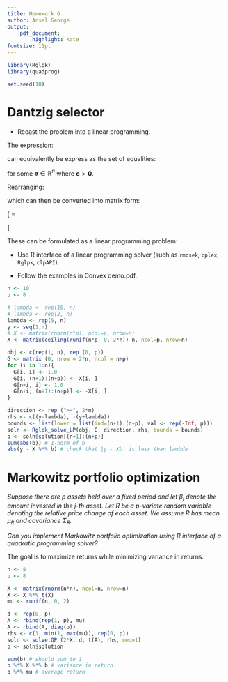 ```yaml
---
title: Homework 6
author: Ansel George
output: 
    pdf_document:
        highlight: kate
fontsize: 11pt
---
```


```r
library(Rglpk)
library(quadprog)

set.seed(10)
```

\newcommand{\norm}[1]{\left\lVert#1\right\rVert}

# Dantzig selector

\begin{align*}
\min_{\boldsymbol\beta} \norm{\boldsymbol\beta}_1 \textrm{ st. } |\boldsymbol{y}_i - \boldsymbol{x}_i^T \boldsymbol\beta | \leq \lambda \textrm{ for } i=1,\dots,n
\end{align*}

* Recast the problem into a linear programming.

The expression:

\begin{align*}
|\boldsymbol{y} - X\boldsymbol\beta| < \lambda \boldsymbol1
\end{align*}

can equivalently be express as the set of equalities:

\begin{align*}
\boldsymbol{y} - X\boldsymbol\beta &= \lambda \boldsymbol1 + \boldsymbol{e} \\
-\boldsymbol{y} + X\boldsymbol\beta &= \lambda \boldsymbol1 + \boldsymbol{e}
\end{align*}

for some $\boldsymbol{e} \in \mathbb{R}^n$ where $\boldsymbol{e} > \boldsymbol{0}$.

Rearranging:

\begin{align*}
\boldsymbol{e} + X\boldsymbol\beta &= \boldsymbol{y} - \lambda \boldsymbol1 \\
\boldsymbol{e} - X\boldsymbol\beta &= -\boldsymbol{y} - \lambda \boldsymbol1
\end{align*}

which can then be converted into matrix form:

\[
\begin{bmatrix}
I & X \\
I & -X \\
\end{bmatrix}
\begin{bmatrix}
\boldsymbol{e} \\
\boldsymbol{\beta} \\
\end{bmatrix}
=
\begin{bmatrix}
\boldsymbol{y} - \lambda\boldsymbol{1} \\
-\boldsymbol{y} - \lambda\boldsymbol{1}
\end{bmatrix}
\]

These can be formulated as a linear programming problem:

\begin{align*}
\min_{\boldsymbol\beta,\boldsymbol{e}} \norm{\boldsymbol{e}}_1 \textrm{ st. }& \boldsymbol{e} > \boldsymbol{0}\textrm{, and} \\
&\begin{bmatrix}
I & X \\
I & -X \\
\end{bmatrix}
\begin{bmatrix}
\boldsymbol{e} \\
\boldsymbol{\beta} \\
\end{bmatrix}
=
\begin{bmatrix}
\boldsymbol{y} - \lambda\boldsymbol{1} \\
-\boldsymbol{y} - \lambda\boldsymbol{1}
\end{bmatrix}
\end{align*}


* Use R interface of a linear programming solver (such as `rmosek`, `cplex`,
  `Rglpk`, `clpAPI`).

* Follow the examples in Convex demo.pdf.

```r
n <- 10
p <- 8

# lambda <- rep(10, n)
# lambda <- rep(2, n)
lambda <- rep(5, n)
y <- seq(1,n)
# X <- matrix(rnorm(n*p), ncol=p, nrow=n)
X <- matrix(ceiling(runif(n*p, 0, 2*n))-n, ncol=p, nrow=n)
```

```r
obj <- c(rep(1, n), rep (0, p))
G <- matrix (0, nrow = 2*n, ncol = n+p)
for (i in 1:n){
  G[i, i] <- 1.0
  G[i, (n+1):(n+p)] <- X[i, ]
  G[n+i, i] <- 1.0
  G[n+i, (n+1):(n+p)] <- -X[i, ]
}

direction <- rep (">=", 2*n)
rhs <- c((y-lambda), -(y+lambda))
bounds <- list(lower = list(ind=(n+1):(n+p), val <- rep(-Inf, p)))
soln <- Rglpk_solve_LP(obj, G, direction, rhs, bounds = bounds)
b <- soln$solution[(n+1):(n+p)]
sum(abs(b)) # 1-norm of b
abs(y - X %*% b) # check that |y - Xb| is less than lambda
```


# Markowitz portfolio optimization

*Suppose there are $p$ assets held over a fixed period and let $\beta_j$ denote
the amount invested in the $j$-th asset. Let $R$ be a $p$-variate random
variable denoting the relative price change of each asset. We assume $R$ has
mean $\mu_R$ and covariance $\Sigma_R$.*

\begin{align*}
\min_{\boldsymbol\beta}\boldsymbol{\beta}^T \Sigma_R \boldsymbol\beta \textrm{ st. }& \boldsymbol\beta^T \boldsymbol\mu_R \geq 1 \\
  &\boldsymbol1^T \boldsymbol\beta = 1 \\
  &\boldsymbol\beta \geq \boldsymbol0
\end{align*}

*Can you implement Markowitz portfolio optimization using R interface of a
quadratic programming solver?*

The goal is to maximize returns while minimizing variance in returns.

```r
n <- 8
p <- 8

X <- matrix(rnorm(n*n), ncol=n, nrow=n)
X <- X %*% t(X)
mu <- runif(n, 0, 2)
```

```r
d <- rep(0, p)
A <- rbind(rep(1, p), mu)
A <- rbind(A, diag(p))
rhs <- c(1, min(1, max(mu)), rep(0, p))
soln <- solve.QP (2*X, d, t(A), rhs, meq=1)
b <- soln$solution

sum(b) # should sum to 1
b %*% X %*% b # variance in return
b %*% mu # average return
```
